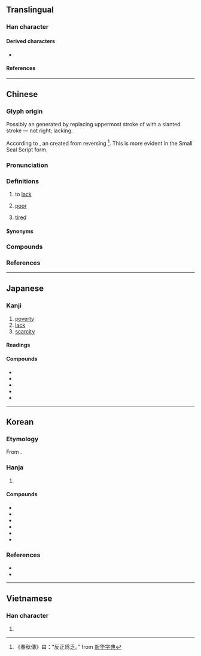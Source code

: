 {{character info}}
==Translingual==

===Han character===
{{Han char|rn=4|rad=丿|as=4|asmj+=3|sn=5|snmj+=4|four=20307|canj=HINO|ids=⿱㇒之}}

====Derived characters====
* {{l|mul|[[姂]], [[㞏]], [[柉]], [[泛]], [[疺]], [[眨]], [[砭]], [[窆]], [[䍇]], [[䒦]], [[覂]], [[貶]], [[𪀐]]}}

====References====
{{Han ref|kx=0082.100|dkj=00133|hdz=10034.030|uh=4E4F}}

----

==Chinese==
{{zh-forms|alt=𠂜,𠓟,𣥄}}

===Glyph origin===
{{Han etym}}
Possibly an {{liushu|i|nocap=1}} generated by replacing uppermost stroke of {{zh-l|*正|straight; right}} with a slanted stroke {{zh-l|*丿}} — not right; lacking.

According to ''{{w|Shuowen}}'', an {{liushu|i|nocap=1}} created from reversing {{zh-l|*正|straight; right}}<ref>《春秋傳》曰：“反正爲乏。” from [https://zidian.911cha.com/zi4e4f.html 新华字典]</ref>. This is more evident in the Small Seal Script form.

===Pronunciation===
{{zh-pron
|m=fá
|c=fat6
|h=gd=fad6
|mn=hoa̍t/ha̍t
|mn_note=hoa̍t - literary; ha̍t - vernacular
|mn-t=huag8/huêg8/hêg8/hak8
|mn-t_note=huag8/huêg8 - literary (huêg8 - Chaozhou); hêg8 - vernacular (“tired”); hak8 - vernacular (“to lack”)
|mc=y
|oc=y
|cat=v,a
}}

===Definitions===
{{zh-hanzi}}

# to [[lack]]
#: {{zh-x|缺乏|to lack; to be short of}}
# [[poor]]
#: {{zh-x|貧乏|poor}}
# [[tired]]
#: {{zh-x|疲乏|tired}}

====Synonyms====
{{zh-dial|累}}

===Compounds===
{{zh-der|不乏|不乏其人|不虞匱乏|中饋乏人|乏人|乏人問津|乏倦|乏味|乏善可陳|乏困|乏地|乏手|乏月|乏桶|乏樣子|乏煤|乏用|乏角兒|乏貨|乏趣|乏頓|人困馬乏|倦乏|分身乏術|力乏兵衰|力困筋乏|勞乏|匱乏|周急繼乏|回天乏術|回生乏術|困乏|害乏|家道消乏|彈性疲乏|後繼乏人|後繼乏力|承乏|振貧濟乏|春困秋乏|欲振乏力|歇乏|消乏|疲乏|疲乏強度|空乏|窮乏|絕乏|缺乏|謝乏|貧乏|賑窮濟乏|返魂乏術|道乏|銷乏|闕乏|養乏}}

===References===
<references/>

----

==Japanese==

===Kanji===
{{ja-kanji|grade=c|rs=丿04}}

# [[poverty]]
# [[lack]]
# [[scarcity]]

====Readings====
{{ja-readings
|goon=ぼう<ぼふ
|kanon=ほう<はふ
|kanyoon=ぼう<ばふ
|kun=とぼ-し.い,とも-し.い
}}

====Compounds====
{{der-top|Compounds}}
* {{ja-r|欠%乏|けつ%ぼう|t=[[lack]], [[scarcity]]}}
* {{ja-r|貧%乏|びん%ぼう|t=[[poor]], [[poverty]]}}
* {{ja-r|意%志%欠%乏|い%し%けつ%ぼう|t=[[abulia]]}}
* {{ja-r|器%用%貧%乏|き%よう%びん%ぼう|t=[[jack of all trades]]}}
* {{ja-r|貧乏|まづしき|linkto=Appendix:Gikun Usage in Meiji Version of Japanese Bible/貧乏|t=[[poverty]]}}
{{der-bottom}}

----

==Korean==

===Etymology===
From {{der|ko|ltc|-}} {{ltc-l|乏|id=1}}.

===Hanja===
{{ko-hanja|모자라다|모자랄|핍}}

# {{hanja form of|핍|[[lack]]}}

====Compounds====
{{top3}}
* {{ko-l|결핍|[[lack]]|缺乏}}
* {{ko-l|곤핍|being [[fatigued]]|困乏}}
* {{ko-l|궁핍|[[poverty]], [[privation]]|窮乏}}
* {{ko-l|빈핍|[[poverty]]|貧乏}}
* {{ko-l|절핍|[[exhaustion]]|絶乏}}
* {{ko-l|핍혈|[[hyphema]]|乏血}}
{{bottom}}

===References===
* {{R:hanjadoc|50}}
* {{Hanja ref|nav=12238}}

----

==Vietnamese==

===Han character===
{{vi-readings|reading=phạp, phạc|rs=丿04}}
# {{rfdef|vi|sort=丿04}}